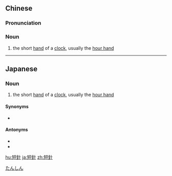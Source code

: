 {{also|短针}}
==Chinese==
{{zh-forms|s=短针}}

===Pronunciation===
{{zh-pron
|m=duǎnzhēn
|mn=té-chiam
|cat=n
}}

===Noun===
{{zh-noun}}

# the short [[hand]] of a [[clock]], usually the [[hour hand]]

----

==Japanese==
{{ja-kanjitab|たん|しん|yomi=on}}

===Noun===
{{ja-noun|たんしん}}
# the short [[hand]] of a [[clock]], usually the [[hour hand]]

====Synonyms====
* {{l|ja|時針}}

====Antonyms====
* {{l|ja|長針}}
* {{l|ja|分針}}

[[Category:ja:Clocks|たんしん]]

[[hu:短針]]
[[ja:短針]]
[[zh:短針]]